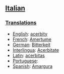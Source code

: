 ==[[Italian]]==
===[[Translations]]===
*[[English]]: [[acerbity]]
*[[French]]: [[Amertume]] 
*[[German]]: [[Bitterkeit]] 
*[[Interlingua]]: [[Acerbitate]] 
*[[Latin]]: [[acerbitas]]
*[[Portuguese]]: [[]] 
*[[Spanish]]: [[Amargura]]
